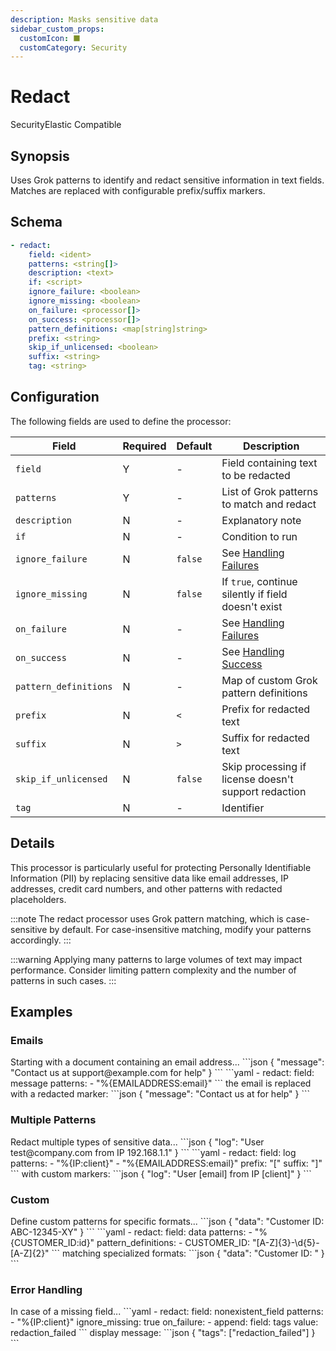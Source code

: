 ```yaml
---
description: Masks sensitive data
sidebar_custom_props: 
  customIcon: ⬛
  customCategory: Security
---
```


# Redact

<span className="theme-doc-version-badge badge badge--primary">Security</span><span className="theme-doc-version-badge badge badge--secondary">Elastic Compatible</span>

## Synopsis

Uses Grok patterns to identify and redact sensitive information in text fields. Matches are replaced with configurable prefix/suffix markers.

## Schema

```yaml {2-3}
- redact:
    field: <ident>
    patterns: <string[]>
    description: <text>
    if: <script>
    ignore_failure: <boolean>
    ignore_missing: <boolean>
    on_failure: <processor[]>
    on_success: <processor[]>
    pattern_definitions: <map[string]string>
    prefix: <string>
    skip_if_unlicensed: <boolean>
    suffix: <string>
    tag: <string>
```

## Configuration

The following fields are used to define the processor:

|Field|Required|Default|Description|
|---|---|---|---|
|`field`|Y|-|Field containing text to be redacted|
|`patterns`|Y|-|List of Grok patterns to match and redact|
|`description`|N|-|Explanatory note|
|`if`|N|-|Condition to run|
|`ignore_failure`|N|`false`|See [Handling Failures](../handling-failures.mdx)|
|`ignore_missing`|N|`false`|If `true`, continue silently if field doesn't exist|
|`on_failure`|N|-|See [Handling Failures](../handling-failures.mdx)|
|`on_success`|N|-|See [Handling Success](../handling-success.mdx)|
|`pattern_definitions`|N|-|Map of custom Grok pattern definitions|
|`prefix`|N|`<`|Prefix for redacted text|
|`suffix`|N|`>`|Suffix for redacted text|
|`skip_if_unlicensed`|N|`false`|Skip processing if license doesn't support redaction|
|`tag`|N|-|Identifier|

## Details

This processor is particularly useful for protecting Personally Identifiable Information (PII) by replacing sensitive data like email addresses, IP addresses, credit card numbers, and other patterns with redacted placeholders.

:::note
The redact processor uses Grok pattern matching, which is case-sensitive by default. For case-insensitive matching, modify your patterns accordingly.
:::

:::warning
Applying many patterns to large volumes of text may impact performance. Consider limiting pattern complexity and the number of patterns in such cases.
:::

## Examples

### Emails

<ExampleGrid>
  <CommentCol>
    Starting with a document containing an email address...
  </CommentCol>
  <CodeCol>
    ```json
    {
      "message": "Contact us at support@example.com for help"
    }
    ```
    ```yaml
    - redact:
        field: message
        patterns:
          - "%{EMAILADDRESS:email}"
    ```
  </CodeCol>
  <CommentCol>
    the email is replaced with a redacted marker:
  </CommentCol>
  <CodeCol>
    ```json
    {
      "message": "Contact us at <email> for help"
    }
    ```
  </CodeCol>
</ExampleGrid>

### Multiple Patterns

<ExampleGrid>
  <CommentCol>
    Redact multiple types of sensitive data...
  </CommentCol>
  <CodeCol>
    ```json
    {
      "log": "User test@company.com from IP 192.168.1.1"
    }
    ```
    ```yaml
    - redact:
        field: log
        patterns:
          - "%{IP:client}"
          - "%{EMAILADDRESS:email}"
        prefix: "["
        suffix: "]"
    ```
  </CodeCol>
  <CommentCol>
    with custom markers:
  </CommentCol>
  <CodeCol>
    ```json
    {
      "log": "User [email] from IP [client]"
    }
    ```
  </CodeCol>
</ExampleGrid>

### Custom

<ExampleGrid>
  <CommentCol>
    Define custom patterns for specific formats...
  </CommentCol>
  <CodeCol>
    ```json
    {
      "data": "Customer ID: ABC-12345-XY"
    }
    ```
    ```yaml
    - redact:
        field: data
        patterns:
          - "%{CUSTOMER_ID:id}"
        pattern_definitions:
          - CUSTOMER_ID: "[A-Z]{3}-\d{5}-[A-Z]{2}"
    ```
  </CodeCol>
  <CommentCol>
    matching specialized formats:
  </CommentCol>
  <CodeCol>
    ```json
    {
      "data": "Customer ID: <id>"
    }
    ```
  </CodeCol>
</ExampleGrid>

### Error Handling

<ExampleGrid>
  <CommentCol>
    In case of a missing field...
  </CommentCol>
  <CodeCol>
    ```yaml
    - redact:
        field: nonexistent_field
        patterns:
          - "%{IP:client}"
        ignore_missing: true
        on_failure:
          - append:
            field: tags
            value: redaction_failed
    ```
  </CodeCol>
  <CommentCol>
    display message:
  </CommentCol>
  <CodeCol>
    ```json
    {
      "tags": ["redaction_failed"]
    }
    ```
  </CodeCol>
</ExampleGrid>
